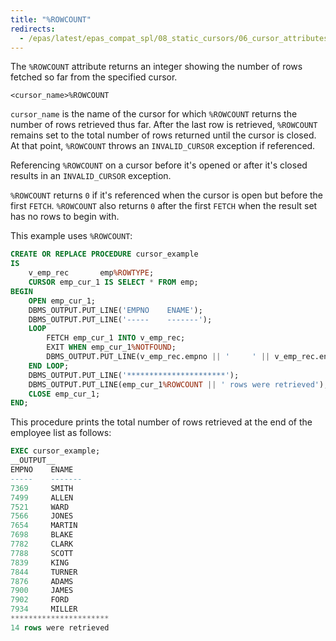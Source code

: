 ```yaml
---
title: "%ROWCOUNT"
redirects:
  - /epas/latest/epas_compat_spl/08_static_cursors/06_cursor_attributes/04_rowcount/ #generated for docs/epas/reorg-role-use-case-mode
---
```


<div id="%rowcount" class="registered_link"></div>

The `%ROWCOUNT` attribute returns an integer showing the number of rows fetched so far from the specified cursor.

```text
<cursor_name>%ROWCOUNT
```

`cursor_name` is the name of the cursor for which `%ROWCOUNT` returns the number of rows retrieved thus far. After the last row is retrieved, `%ROWCOUNT` remains set to the total number of rows returned until the cursor is closed. At that point, `%ROWCOUNT` throws an `INVALID_CURSOR` exception if referenced.

Referencing `%ROWCOUNT` on a cursor before it's opened or after it's closed results in an `INVALID_CURSOR` exception.

`%ROWCOUNT` returns `0` if it's referenced when the cursor is open but before the first `FETCH`. `%ROWCOUNT` also returns `0` after the first `FETCH` when the result set has no rows to begin with.

This example uses `%ROWCOUNT`:

```sql
CREATE OR REPLACE PROCEDURE cursor_example
IS
    v_emp_rec       emp%ROWTYPE;
    CURSOR emp_cur_1 IS SELECT * FROM emp;
BEGIN
    OPEN emp_cur_1;
    DBMS_OUTPUT.PUT_LINE('EMPNO    ENAME');
    DBMS_OUTPUT.PUT_LINE('-----    -------');
    LOOP
        FETCH emp_cur_1 INTO v_emp_rec;
        EXIT WHEN emp_cur_1%NOTFOUND;
        DBMS_OUTPUT.PUT_LINE(v_emp_rec.empno || '     ' || v_emp_rec.ename);
    END LOOP;
    DBMS_OUTPUT.PUT_LINE('**********************');
    DBMS_OUTPUT.PUT_LINE(emp_cur_1%ROWCOUNT || ' rows were retrieved');
    CLOSE emp_cur_1;
END;
```

This procedure prints the total number of rows retrieved at the end of the employee list as follows:

```sql
EXEC cursor_example;
__OUTPUT__
EMPNO    ENAME
-----    -------
7369     SMITH
7499     ALLEN
7521     WARD
7566     JONES
7654     MARTIN
7698     BLAKE
7782     CLARK
7788     SCOTT
7839     KING
7844     TURNER
7876     ADAMS
7900     JAMES
7902     FORD
7934     MILLER
**********************
14 rows were retrieved
```
